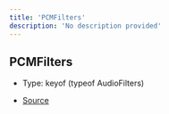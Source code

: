 ```yaml
---
title: 'PCMFilters'
description: 'No description provided'
---
```


## PCMFilters

- Type: keyof (typeof AudioFilters)

- [Source](https://github.com/androz2091/discord-player/blob/ce04b3f4c6671029ce4d4aa9090e56ac7e7f5666/packages/equalizer/src/audio/AudioFilter.ts#L20)
